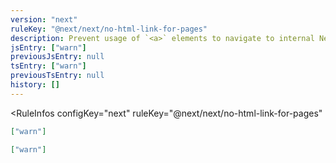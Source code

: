```yaml
---
version: "next"
ruleKey: "@next/next/no-html-link-for-pages"
description: Prevent usage of `<a>` elements to navigate to internal Next.js pages
jsEntry: ["warn"]
previousJsEntry: null
tsEntry: ["warn"]
previousTsEntry: null
history: []
---
```


<RuleInfos 
  configKey="next" 
  ruleKey="@next/next/no-html-link-for-pages" 
>

```json
["warn"]
```

```json
["warn"]
```

</RuleInfos>
